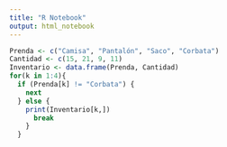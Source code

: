 ```yaml
---
title: "R Notebook"
output: html_notebook
---
```


```r
Prenda <- c("Camisa", "Pantalón", "Saco", "Corbata")
Cantidad <- c(15, 21, 9, 11)
Inventario <- data.frame(Prenda, Cantidad)
for(k in 1:4){
  if (Prenda[k] != "Corbata") {
    next
  } else {
    print(Inventario[k,]) 
      break
    }
  }

```

